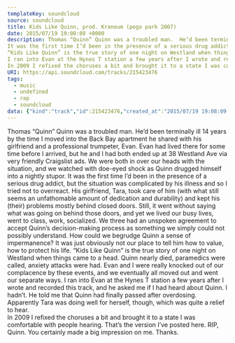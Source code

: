 ---
templateKey: soundcloud
source: soundcloud
title: Kids Like Quinn, prod. Kraneum (pogo park 2007)
date: 2015/07/19 19:08:09 +0000
description: Thomas “Quinn” Quinn was a troubled man.  He’d been terminally ill 14 years by the time I moved into the Back Bay apartment he shared with his girlfriend and a professional trumpeter, Evan.  Evan had lived there for some time before I arrived, but he and I had both ended up at 38 Westland Ave via very friendly Craigslist ads.  We were both in over our heads with the situation, and we watched with doe-eyed shock as Quinn drugged himself into a nightly stupor.
It was the first time I’d been in the presence of a serious drug addict, but the situation was complicated by his illness and so I tried not to overreact.  His girlfriend, Tara, took care of him (with what still seems an unfathomable amount of dedication and durability) and kept his (their) problems mostly behind closed doors.  Still, it went without saying what was going on behind those doors, and yet we lived our busy lives, went to class, work, socialized.  We three had an unspoken agreement to accept Quinn’s decision-making process as something we simply could not possibly understand.   How could we begrudge Quinn a sense of impermanence?  It was just obviously not our place to tell him how to value, how to protect his life.
“Kids Like Quinn” is the true story of one night on Westland when things came to a head.  Quinn nearly died, paramedics were called, anxiety attacks were had.  Evan and I were really knocked out of our complacence by these events, and we eventually all moved out and went our separate ways.
I ran into Evan at the Hynes T station a few years after I wrote and recorded this track, and he asked me if I had heard about Quinn.  I hadn’t.  He told me that Quinn had finally passed after overdosing.  Apparently Tara was doing well for herself, though, which was quite a relief to hear.  
In 2009 I refixed the choruses a bit and brought it to a state I was comfortable with people hearing.  That’s the version I’ve posted here.  RIP, Quinn.  You certainly made a big impression on me.  Thanks.
URI: https://api.soundcloud.com/tracks/215423476
tags: 
  - music
  - undefined
  - rap
  - soundcloud
data: {"kind":"track","id":215423476,"created_at":"2015/07/19 19:08:09 +0000","user_id":9356363,"duration":221277,"commentable":true,"comment_count":0,"state":"finished","original_content_size":8849309,"last_modified":"2015/07/19 19:13:32 +0000","sharing":"public","tag_list":"","permalink":"kids-like-quinn-prod-kraneum","streamable":true,"embeddable_by":"all","purchase_url":null,"purchase_title":null,"label_id":null,"genre":"rap","title":"Kids Like Quinn, prod. Kraneum (pogo park 2007)","description":"Thomas “Quinn” Quinn was a troubled man.  He’d been terminally ill 14 years by the time I moved into the Back Bay apartment he shared with his girlfriend and a professional trumpeter, Evan.  Evan had lived there for some time before I arrived, but he and I had both ended up at 38 Westland Ave via very friendly Craigslist ads.  We were both in over our heads with the situation, and we watched with doe-eyed shock as Quinn drugged himself into a nightly stupor.\nIt was the first time I’d been in the presence of a serious drug addict, but the situation was complicated by his illness and so I tried not to overreact.  His girlfriend, Tara, took care of him (with what still seems an unfathomable amount of dedication and durability) and kept his (their) problems mostly behind closed doors.  Still, it went without saying what was going on behind those doors, and yet we lived our busy lives, went to class, work, socialized.  We three had an unspoken agreement to accept Quinn’s decision-making process as something we simply could not possibly understand.   How could we begrudge Quinn a sense of impermanence?  It was just obviously not our place to tell him how to value, how to protect his life.\n“Kids Like Quinn” is the true story of one night on Westland when things came to a head.  Quinn nearly died, paramedics were called, anxiety attacks were had.  Evan and I were really knocked out of our complacence by these events, and we eventually all moved out and went our separate ways.\nI ran into Evan at the Hynes T station a few years after I wrote and recorded this track, and he asked me if I had heard about Quinn.  I hadn’t.  He told me that Quinn had finally passed after overdosing.  Apparently Tara was doing well for herself, though, which was quite a relief to hear.  \nIn 2009 I refixed the choruses a bit and brought it to a state I was comfortable with people hearing.  That’s the version I’ve posted here.  RIP, Quinn.  You certainly made a big impression on me.  Thanks.","label_name":"","release":"","track_type":null,"key_signature":null,"isrc":null,"video_url":null,"bpm":null,"release_year":null,"release_month":null,"release_day":null,"original_format":"mp3","license":"all-rights-reserved","uri":"https://api.soundcloud.com/tracks/215423476","user":{"id":9356363,"kind":"user","permalink":"dicey-troop","username":"Dicey","last_modified":"2016/03/24 20:49:20 +0000","uri":"https://api.soundcloud.com/users/9356363","permalink_url":"https://soundcloud.com/dicey-troop","avatar_url":"https://i1.sndcdn.com/avatars-000149647728-ikeulv-large.jpg"},"user_uri":"https://api.soundcloud.com/users/9356363","permalink_url":"https://soundcloud.com/dicey-troop/kids-like-quinn-prod-kraneum","artwork_url":"https://i1.sndcdn.com/artworks-000123729582-kw0qt7-large.jpg","stream_url":"https://api.soundcloud.com/tracks/215423476/stream","download_url":"https://api.soundcloud.com/tracks/215423476/download","waveform_url":"https://wave.sndcdn.com/6xWF1LDe5Bwt_m.png","domain_lockings":null,"available_country_codes":null,"label":null,"secret_token":null,"secret_uri":null,"user_favorite":null,"user_playback_count":null,"playback_count":41,"download_count":0,"favoritings_count":0,"reposts_count":0,"downloadable":false,"downloads_remaining":null}
---

Thomas “Quinn” Quinn was a troubled man.  He’d been terminally ill 14 years by the time I moved into the Back Bay apartment he shared with his girlfriend and a professional trumpeter, Evan.  Evan had lived there for some time before I arrived, but he and I had both ended up at 38 Westland Ave via very friendly Craigslist ads.  We were both in over our heads with the situation, and we watched with doe-eyed shock as Quinn drugged himself into a nightly stupor.
It was the first time I’d been in the presence of a serious drug addict, but the situation was complicated by his illness and so I tried not to overreact.  His girlfriend, Tara, took care of him (with what still seems an unfathomable amount of dedication and durability) and kept his (their) problems mostly behind closed doors.  Still, it went without saying what was going on behind those doors, and yet we lived our busy lives, went to class, work, socialized.  We three had an unspoken agreement to accept Quinn’s decision-making process as something we simply could not possibly understand.   How could we begrudge Quinn a sense of impermanence?  It was just obviously not our place to tell him how to value, how to protect his life.
“Kids Like Quinn” is the true story of one night on Westland when things came to a head.  Quinn nearly died, paramedics were called, anxiety attacks were had.  Evan and I were really knocked out of our complacence by these events, and we eventually all moved out and went our separate ways.
I ran into Evan at the Hynes T station a few years after I wrote and recorded this track, and he asked me if I had heard about Quinn.  I hadn’t.  He told me that Quinn had finally passed after overdosing.  Apparently Tara was doing well for herself, though, which was quite a relief to hear.  
In 2009 I refixed the choruses a bit and brought it to a state I was comfortable with people hearing.  That’s the version I’ve posted here.  RIP, Quinn.  You certainly made a big impression on me.  Thanks.

